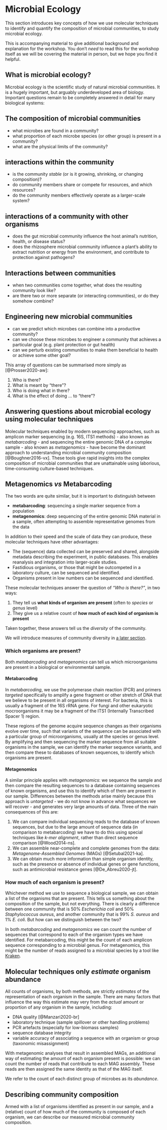 # Microbial Ecology {#sec-microbial-ecology}

This section introduces key concepts of how we use molecular techniques to identify and quantify the composition of microbial communities, to study microbial ecology.

::: {.callout-note}
This is accompanying material to give additional background and explanation for the workshop. You don't _need_ to read this for the workshop itself as we will be covering the material in person, but we hope you find it helpful.
:::

## What is microbial ecology?

Microbial ecology is the scientific study of natural microbial communities. It is a hugely important, but arguably underdeveloped area of biology. Important questions remain to be completely answered in detail for many biological systems:

::: {.callout-tip collapse="true"}
## The composition of microbial communities

- what microbes are found in a community?
- what proportion of each microbe species (or other group) is present in a community?
- what are the physical limits of the community?
:::

::: {.callout-tip collapse="true"}
## interactions within the community

- is the community _stable_ (or is it growing, shrinking, or changing composition)?
- do community members share or compete for resources, and which resources?
- do the community members effectively operate as a larger-scale system?
:::
  
::: {.callout-tip collapse="true"}
## interactions of a community with other organisms

- does the gut microbial community influence the host animal's nutrition, health, or disease status?
- does the rhizosphere microbial community influence a plant's ability to extract nutrition or energy from the environment, and contribute to protection against pathogens?
:::
  
::: {.callout-tip collapse="true"}
## Interactions between communities

- when two communities come together, what does the resulting community look like?
- are there two or more separate (or interacting communities), or do they somehow combine?
:::

::: {.callout-tip collapse="true"}
## Engineering new microbial communities
- can we predict which microbes can combine into a productive community?
- can we choose these microbes to engineer a community that achieves a particular goal (e.g. plant protection or gut health)
- can we perturb existing communities to make them beneficial to health or achieve some other goal?
:::

This array of questions can be summarised more simply as [@Prosser2020-aw]:

1. Who is there?
2. What is meant by "there"?
3. Who is doing what in there?
4. What is the effect of doing … to "there"?

## Answering questions about microbial ecology using molecular techniques

Molecular techniques enabled by modern sequencing approaches, such as amplicon marker sequencing (e.g. 16S, ITS1 methods) - also known as _metabarcoding_ - and sequencing the entire genomic DNA of a complex sample - also known as _metagenomics_ - have become the dominant approach to understanding microbial community composition [@Boughner2016-vx]. These tools give rapid insights into the complex composition of microbial communities that are unattainable using laborious, time-consuming culture-based techniques.

::: {.callout-caution collapse="true"}
## Metagenomics _vs_ Metabarcoding

The two words are quite similar, but it is important to distinguish between

- **metabarcoding**: sequencing a single marker sequence from a population
- **metagenomics**: deep sequencing of the entire genomic DNA material in a sample, often attempting to assemble representative genomes from the data
:::

In addition to their speed and the scale of data they can produce, these molecular techniques have other advantages:

- The (sequence) data collected can be preserved and shared, alongside metadata describing the experiment, in public databases. This enables reanalysis and integration into larger-scale studies.
- Fastidious organisms, or those that might be outcompeted in a laboratory culture, can be sequenced and identified.
- Organisms present in low numbers can be sequenced and identified.

::: {.callout-important}
These molecular techniques answer the question of _"Who is there?"_, in two ways:

1. They tell us **what kinds of organism are present** (often to _species_ or _genus_ level)
2. They give us a relative count of **how much of each kind of organism is present**

Taken together, these answers tell us the _diversity_ of the community.
:::

::: {.callout-note}
We will introduce measures of community diversity in [a later section](diversity_measures.qmd).
:::


### Which organisms are present?

Both _metabarcoding_ and _metagenomics_ can tell us which microorganisms are present in a biological or environmental sample.

#### Metabarcoding

In _metabarcoding_, we use the polymerase chain reaction (PCR) and primers _targeted_ specifically to amplify a gene fragment or other stretch of DNA that we believe to be present in all organisms of interest. For bacteria, this is usually a fragment of the 16S rRNA gene. For fungi and other eukaryotic mocroorganisms it may be a fragment of the ITS1 (Internally Transcribed Spacer 1) region.

These regions of the genome acquire sequence changes as their organisms evolve over time, such that variants of the sequence can be associated with a particular group of microorganisms, usually at the species or genus level. By amplifying and then sequencing the marker sequence from all suitable organisms in the sample, we can identify the marker sequence variants, and then compare these to databases of known sequences, to identify which organisms are present.

#### Metagenomics

A similar principle applies with _metagenomics_: we sequence the sample and then compare the resulting sequences to a database containing sequences of known organisms, and use this to identify which of them are present in our sample. Differences between the methods arise mainly because this approach is _untargeted_ - we do not know in advance what sequences we will recover - and generates very large amounts of data. Three of the main consequences of this are:

1. We can compare individual sequencing reads to the database of known sequences, but due to the large amount of sequence data (in comparison to metabarcoding) we have to do this using special techniques like _$k$-mer alignment_, rather than direct sequence comparison [@Wood2014-ns].
2. We can assemble near-complete and complete genomes from the data: _Metagenome-Assembled Genomes_ (MAGs) [@Setubal2021-ka].
3. We can obtain much more information than simple organism identity, such as the presence or absence of individual genes or gene functions, such as antimicrobial resistance genes [@De_Abreu2020-jt].

### How much of each organism is present?

Whichever method we use to sequence a biological sample, we can obtain a list of the organisms that are present. This tells us something about the composition of the sample, but not everything. There is clearly a difference between one community that is 50% _Escherichia coli_ and 50% _Staphylococcus aureus_, and another community that is 99% _S. aureus_ and 1% _E. coli_. But how can we distinguish between the two?

In both _metabarcoding_ and _metagenomics_ we can count the number of sequences that correspond to each of the organism types we have identified. For metabarcoding, this might be the count of each amplicon sequence corresponding to a microbial genus. For metagenomics, this might be the number of reads assigned to a microbial species by a tool like [Kraken](https://ccb.jhu.edu/software/kraken/).

::: {.callout-warning collapse="true"}
## Molecular techniques only _estimate_ organism abundance

All counts of organisms, by both methods, are strictly _estimates_ of the representation of each organism in the sample. There are many factors that influence the way this estimate may very from the _actual_ amount or proportion of any organism in the sample, including:

- DNA quality [@Manzari2020-br]
- laboratory technique (sample spillover or other handling problems)
- PCR artefacts (especially for low-biomass samples)
- sequence database integrity
- variable accuracy of associating a sequence with an organism or group (taxonomic misassignment)
:::

With metagenomic analyses that result in assembled MAGs, an additional way of estimating the amount of each organism present is possible: we can count the number of reads that contribute to each MAG assembly. These reads are then assigned the same identity as that of the MAG itself.

We refer to the count of each distinct group of microbes as its _abundance_.

## Describing community composition

Armed with a list of organisms identified as present in our sample, and a (relative) count of how much of the community is composed of each organism, we can describe our measured microbial community composition.
